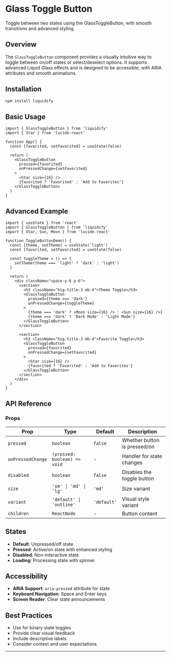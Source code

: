 # Glass Toggle Button

Toggle between two states using the GlassToggleButton, with smooth transitions and advanced styling.

## Overview

The `GlassToggleButton` component provides a visually intuitive way to toggle between on/off states or select/deselect options. It supports advanced Liquid Glass effects and is designed to be accessible, with ARIA attributes and smooth animations.

## Installation

```bash
npm install liquidify
```

## Basic Usage

```tsx
import { GlassToggleButton } from 'liquidify'
import { Star } from 'lucide-react'

function App() {
  const [favorited, setFavorited] = useState(false)

  return (
    <GlassToggleButton
      pressed={favorited}
      onPressedChange={setFavorited}
    >
      <Star size={16} />
      {favorited ? 'Favorited' : 'Add to Favorites'}
    </GlassToggleButton>
  )
}
```

## Advanced Example

```tsx
import { useState } from 'react'
import { GlassToggleButton } from 'liquidify'
import { Star, Sun, Moon } from 'lucide-react'

function ToggleButtonDemo() {
  const [theme, setTheme] = useState('light')
  const [favorited, setFavorited] = useState(false)

  const toggleTheme = () => {
    setTheme(theme === 'light' ? 'dark' : 'light')
  }

  return (
    <div className="space-y-6 p-6">
      <section>
        <h3 className="hig-title-3 mb-4">Theme Toggle</h3>
        <GlassToggleButton
          pressed={theme === 'dark'}
          onPressedChange={toggleTheme}
        >
          {theme === 'dark' ? <Moon size={16} /> : <Sun size={16} />}
          {theme === 'dark' ? 'Dark Mode' : 'Light Mode'}
        </GlassToggleButton>
      </section>

      <section>
        <h3 className="hig-title-3 mb-4">Favorite Toggle</h3>
        <GlassToggleButton
          pressed={favorited}
          onPressedChange={setFavorited}
        >
          <Star size={16} />
          {favorited ? 'Favorited' : 'Add to Favorites'}
        </GlassToggleButton>
      </section>
    </div>
  )
}
```

## API Reference

### Props

| Prop              | Type                      | Default | Description                    |
| ----------------- | ------------------------- | ------- | ------------------------------ |
| `pressed`         | `boolean`                 | `false` | Whether button is pressed/on   |
| `onPressedChange` | `(pressed: boolean) => void` | -    | Handler for state changes      |
| `disabled`        | `boolean`                 | `false` | Disables the toggle button     |
| `size`            | `'sm' \| 'md' \| 'lg'`    | `'md'`  | Size variant                   |
| `variant`         | `'default' \| 'outline'`  | `'default'` | Visual style variant       |
| `children`        | `ReactNode`               | -       | Button content                 |

## States

- **Default**: Unpressed/off state
- **Pressed**: Active/on state with enhanced styling
- **Disabled**: Non-interactive state
- **Loading**: Processing state with spinner

## Accessibility

- **ARIA Support**: `aria-pressed` attribute for state
- **Keyboard Navigation**: Space and Enter keys
- **Screen Reader**: Clear state announcements

## Best Practices

- Use for binary state toggles
- Provide clear visual feedback
- Include descriptive labels
- Consider context and user expectations

---